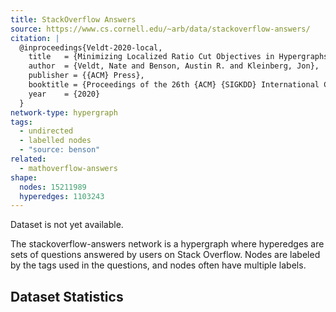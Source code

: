 ```yaml
---
title: StackOverflow Answers
source: https://www.cs.cornell.edu/~arb/data/stackoverflow-answers/
citation: |
  @inproceedings{Veldt-2020-local,
    title   = {Minimizing Localized Ratio Cut Objectives in Hypergraphs},
    author  = {Veldt, Nate and Benson, Austin R. and Kleinberg, Jon},
    publisher = {{ACM} Press},
    booktitle = {Proceedings of the 26th {ACM} {SIGKDD} International Conference on Knowledge Discovery and Data Mining},
    year    = {2020}
  }
network-type: hypergraph
tags:
  - undirected
  - labelled nodes
  - "source: benson"
related:
  - mathoverflow-answers
shape:
  nodes: 15211989
  hyperedges: 1103243
---
```



<Alert type="error">Dataset is not yet available.</Alert>

The stackoverflow-answers network is a hypergraph where hyperedges are sets of questions answered by users on Stack Overflow.
Nodes are labeled by the tags used in the questions, and nodes often have multiple labels.

## Dataset Statistics

<dl className="not-prose grid gap-5 sm:grid-cols-2">
  <Stat title="Nodes" value={formatNumber(frontmatter["shape"]["nodes"])} />
  <Stat title="Node Type" value="Question" />
  <Stat
    title="Hyperedges"
    value={formatNumber(frontmatter["shape"]["hyperedges"])}
  />
  <Stat title="Hyperedge Type" value="Co-answered Questions" />
</dl>
